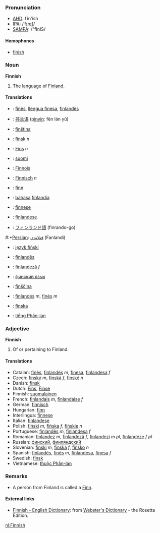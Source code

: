 ===Pronunciation===
*[[w:AHD|AHD]]: fĭn'ĭsh
*[[w:IPA|IPA]]: /ˈfɪnɪʃ/
*[[w:SAMPA|SAMPA]]: /"fInIS/

====Homophones====
*[[finish]]

===Noun===
'''Finnish'''

# The [[language]] of [[Finland]].

====Translations====
*{{ca}}: [[finès]], [[llengua finesa]], [[finlandès]]
*{{zh}}: [[芬兰语]] ([[pinyin]]: fēn lán yǔ)
*{{cs}}: [[finština]]
*{{da}}: [[finsk]] ''n''
*{{nl}}: [[Fins]] ''n''
*{{fi}}: [[suomi]]
*{{fr}}: [[Finnois]]
*{{de}}: [[Finnisch]] ''n''
*{{hu}}: [[finn]]
*{{id}}: [[bahasa]] [[finlandia]]
*{{ia}}: [[finnese]]
*{{it}}: [[finlandese]]
*{{ja}}: [[フィンランド]][[語]] (finrando-go)
#:*[[Persian]]: [[فنلاندي]] (Fanlandi)
*{{pl}}: [[język fiński]]
*{{pt}}: [[finlandês]]
*{{ro}}: [[finlandeză]] ''f''
*{{ru}}: [[финский язык]]
*{{sl}}: [[finščina]]
*{{es}}: [[finlandés]] ''m'', [[finés]] ''m''
*{{sv}}: [[finska]]
*{{vi}}: [[tiếng Phần-lan]]

===Adjective===
'''Finnish'''

# Of or pertaining to Finland.

====Translations====
*Catalan: [[finès]], [[finlandès]] ''m'', [[finesa]], [[finlandesa]] ''f''
*Czech: [[finský]] ''m'', [[finská]] ''f'', [[finské]] ''n''
*Danish: [[finsk]]
*Dutch: [[Fins]], [[Finse]]
*Finnish: [[suomalainen]]
*French: [[finlandais]] ''m'', [[finlandaise]] ''f''
*German: [[finnisch]]
*Hungarian: [[finn]]
*Interlingua: [[finnese]]
*Italian: [[finlandese]]
*Polish: [[fiński]] ''m'', [[fińska]] ''f'', [[fińskie]] ''n''
*Portuguese: [[finlandês]] ''m'', [[finlandesa]] ''f''
*Romanian: [[finlandez]] ''m'', [[finlandeză]] ''f'', [[finlandezi]] ''m pl'', [[finlandeze]] ''f pl''
*Russian: [[финский]], [[финляндский]]
*Slovenian: [[finski]] ''m'', [[finska]] ''f'', [[finsko]] ''n''
*Spanish: [[finlandés]], [[finés]] ''m'', [[finlandesa]], [[finesa]] ''f''
*Swedish: [[finsk]]
*Vietnamese: [[thuộc Phần-lan]]

=== Remarks ===
* A person from Finland is called a [[Finn]].

==== External links====
*[http://www.websters-online-dictionary.org/definition/Finnish-english/ Finnish - English Dictionary]: from [http://www.websters-online-dictionary.org/ Webster's Dictionary] - the Rosetta Edition.

[[nl:Finnish]]
